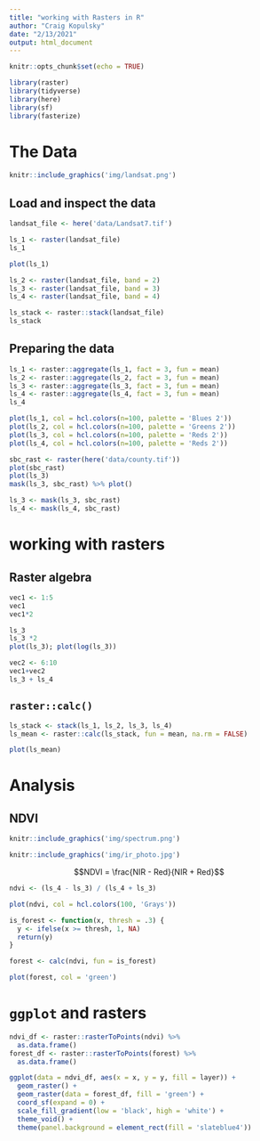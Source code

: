 ```yaml
---
title: "working with Rasters in R"
author: "Craig Kopulsky"
date: "2/13/2021"
output: html_document
---
```


```r
knitr::opts_chunk$set(echo = TRUE)

library(raster)
library(tidyverse)
library(here)
library(sf)
library(fasterize)
```

# The Data

```r
knitr::include_graphics('img/landsat.png')
```

## Load and inspect the data

```r
landsat_file <- here('data/Landsat7.tif')

ls_1 <- raster(landsat_file)
ls_1
```
```r
plot(ls_1)
```

```r
ls_2 <- raster(landsat_file, band = 2)
ls_3 <- raster(landsat_file, band = 3)
ls_4 <- raster(landsat_file, band = 4)

ls_stack <- raster::stack(landsat_file)
ls_stack
```
## Preparing the data

```r
ls_1 <- raster::aggregate(ls_1, fact = 3, fun = mean)
ls_2 <- raster::aggregate(ls_2, fact = 3, fun = mean)
ls_3 <- raster::aggregate(ls_3, fact = 3, fun = mean)
ls_4 <- raster::aggregate(ls_4, fact = 3, fun = mean)
ls_4

plot(ls_1, col = hcl.colors(n=100, palette = 'Blues 2'))
plot(ls_2, col = hcl.colors(n=100, palette = 'Greens 2'))
plot(ls_3, col = hcl.colors(n=100, palette = 'Reds 2'))
plot(ls_4, col = hcl.colors(n=100, palette = 'Reds 2'))
```

```r
sbc_rast <- raster(here('data/county.tif'))
plot(sbc_rast)
plot(ls_3)
mask(ls_3, sbc_rast) %>% plot()

ls_3 <- mask(ls_3, sbc_rast)
ls_4 <- mask(ls_4, sbc_rast)
```

# working with rasters

## Raster algebra

```r
vec1 <- 1:5
vec1
vec1*2

ls_3
ls_3 *2
plot(ls_3); plot(log(ls_3))
```

```r
vec2 <- 6:10
vec1+vec2
ls_3 + ls_4
```

## `raster::calc()`

```r
ls_stack <- stack(ls_1, ls_2, ls_3, ls_4)
ls_mean <- raster::calc(ls_stack, fun = mean, na.rm = FALSE)

plot(ls_mean)
```
# Analysis

## NDVI

```r
knitr::include_graphics('img/spectrum.png')

knitr::include_graphics('img/ir_photo.jpg')
```

$$NDVI = \frac{NIR - Red}{NIR + Red}$$
```r
ndvi <- (ls_4 - ls_3) / (ls_4 + ls_3)

plot(ndvi, col = hcl.colors(100, 'Grays'))

is_forest <- function(x, thresh = .3) {
  y <- ifelse(x >= thresh, 1, NA)
  return(y)
}

forest <- calc(ndvi, fun = is_forest)

plot(forest, col = 'green')
```

# `ggplot` and rasters
```r
ndvi_df <- raster::rasterToPoints(ndvi) %>% 
  as.data.frame()
forest_df <- raster::rasterToPoints(forest) %>% 
  as.data.frame()

ggplot(data = ndvi_df, aes(x = x, y = y, fill = layer)) +
  geom_raster() +
  geom_raster(data = forest_df, fill = 'green') +
  coord_sf(expand = 0) +
  scale_fill_gradient(low = 'black', high = 'white') +
  theme_void() +
  theme(panel.background = element_rect(fill = 'slateblue4'))
```















